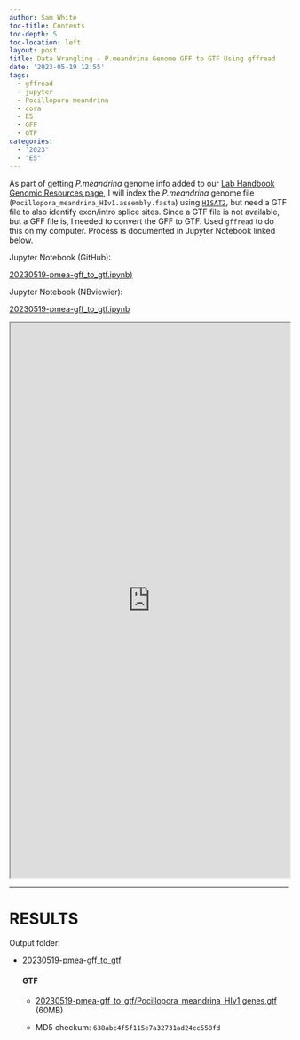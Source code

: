 ```yaml
---
author: Sam White
toc-title: Contents
toc-depth: 5
toc-location: left
layout: post
title: Data Wrangling - P.meandrina Genome GFF to GTF Using gffread
date: '2023-05-19 12:55'
tags: 
  - gffread
  - jupyter
  - Pocillopora meandrina
  - cora
  - E5
  - GFF
  - GTF
categories: 
  - "2023"
  - "E5"
---
```

As part of getting _P.meandrina_ genome info added to our [Lab Handbook Genomic Resources page](https://robertslab.github.io/resources/Genomic-Resources/), I will index the _P.meandrina_ genome file (`Pocillopora_meandrina_HIv1.assembly.fasta`) using [`HISAT2`](https://daehwankimlab.github.io/hisat2/), but need a GTF file to also identify exon/intro splice sites. Since a GTF file is not available, but a GFF file is, I needed to convert the GFF to GTF. Used `gffread` to do this on my computer. Process is documented in Jupyter Notebook linked below.

Jupyter Notebook (GitHub):

[20230519-pmea-gff_to_gtf.ipynb)](https://github.com/RobertsLab/code/blob/master/notebooks/sam/20230519-pmea-gff_to_gtf.ipynb)

Jupyter Notebook (NBviewier):

[20230519-pmea-gff_to_gtf.ipynb](https://nbviewer.org/github/RobertsLab/code/blob/master/notebooks/sam/20230519-pmea-gff_to_gtf.ipynb)


<iframe src="https://nbviewer.org/github/RobertsLab/code/blob/master/notebooks/sam/20230519-pmea-gff_to_gtf.ipynb" width="100%" height="1000" scrolling="yes"></iframe>

---

# RESULTS

Output folder:

- [20230519-pmea-gff_to_gtf](https://gannet.fish.washington.edu/Atumefaciens/20230519-pmea-gff_to_gtf)

  #### GTF

  - [20230519-pmea-gff_to_gtf/Pocillopora_meandrina_HIv1.genes.gtf](https://gannet.fish.washington.edu/Atumefaciens/20230519-pmea-gff_to_gtf/Pocillopora_meandrina_HIv1.genes.gtf) (60MB)

  - MD5 checkum: `638abc4f5f115e7a32731ad24cc558fd`


